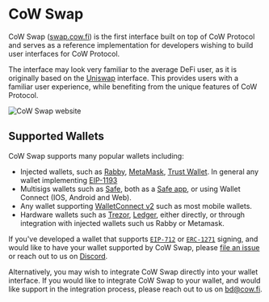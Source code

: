 # CoW Swap

CoW Swap ([swap.cow.fi](https://swap.cow.fi/#/swap?utm_source=docs.cow.fi&utm_campaign=cow-swap-tutorial)) is the first interface built on top of CoW Protocol and serves as a reference implementation for developers wishing to build user interfaces for CoW Protocol.

The interface may look very familiar to the average DeFi user, as it is originally based on the [Uniswap](https://uniswap.org) interface. This provides users with a familiar user experience, while benefiting from the unique features of CoW Protocol.

![CoW Swap website](/img/cowswap/overview.png)

## Supported Wallets

CoW Swap supports many popular wallets including:

- Injected wallets, such as [Rabby](https://rabby.io), [MetaMask](https://metamask.io), [Trust Wallet](https://trustwallet.com). In general any wallet implementing [EIP-1193](https://eips.ethereum.org/EIPS/eip-1193)
- Multisigs wallets such as [Safe](https://safe.global), both as a [Safe app](https://app.safe.global/share/safe-app?appUrl=https%3A%2F%2Fswap.cow.fi&chain=eth), or using Wallet Connect (IOS, Android and Web).
- Any wallet supporting [WalletConnect v2](https://walletconnect.com) such as most mobile wallets.
- Hardware wallets such as [Trezor](https://trezor.io), [Ledger](https://www.ledger.com), either directly, or through integration with injected wallets such us Rabby or Metamask.

If you've developed a wallet that supports [`EIP-712`](https://eips.ethereum.org/EIPS/eip-712) or [`ERC-1271`](https://eips.ethereum.org/EIPS/eip-1271) signing, and would like to have your wallet supported by CoW Swap, please [file an issue](https://github.com/cowprotocol/cowswap/issues/new) or reach out to us on [Discord](https://discord.com/invite/cowprotocol). 

Alternatively, you may wish to integrate CoW Swap directly into your wallet interface. If you would like to integrate CoW Swap to your wallet, and would like support in the integration process, please reach out to us on bd@cow.fi.
